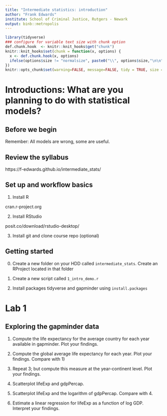 ```yaml
---
title: "Intermediate statistics: introduction"
author: "Frank Edwards"
institute: School of Criminal Justice, Rutgers - Newark
output: binb::metropolis
---
```


```r
library(tidyverse)
### configure for variable text size with chunk option
def.chunk.hook  <- knitr::knit_hooks$get("chunk")
knitr::knit_hooks$set(chunk = function(x, options) {
  x <- def.chunk.hook(x, options)
  ifelse(options$size != "normalsize", paste0("\\", options$size,"\n\n", x, "\n\n \\normalsize"), x)
})
knitr::opts_chunk$set(warning=FALSE, message=FALSE, tidy = TRUE, size = "small")
```

# Introductions: What are you planning to do with statistical models?

## Before we begin

Remember: All models are wrong, some are useful.

## Review the syllabus

https://f-edwards.github.io/intermediate_stats/

## Set up and workflow basics

1. Install R

cran.r-project.org

2. Install RStudio

posit.co/download/rstudio-desktop/

3. Install git and clone course repo (optional)

## Getting started 

0. Create a new folder on your HDD called `intermediate_stats`. Create an RProject located in that folder

1. Create a new script called `1_intro_demo.r`

2. Install packages tidyverse and gapminder using `install.packages`

# Lab 1

## Exploring the gapminder data

1. Compute the life expectancy for the average country for each year available in gapminder. Plot your findings.

2. Compute the global average life expectancy for each year. Plot your findings. Compare with 1)

3. Repeat 3; but compute this measure at the year-continent level. Plot your findings.

4. Scatterplot lifeExp and gdpPercap.

5. Scatterplot lifeExp and the logarithm of gdpPercap. Compare with 4.

6. Estimate a linear regression for lifeExp as a function of log GDP. Interpret your findings. 



